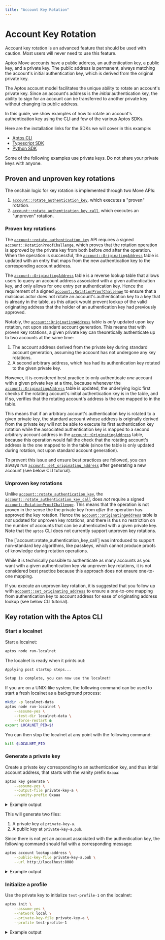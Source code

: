 ```yaml
---
title: "Account Key Rotation"
---
```



# Account Key Rotation

<Callout type="warning">
  Account key rotation is an advanced feature that should be used with caution.
  Most users will never need to use this feature.
</Callout>

Aptos Move accounts have a public address, an authentication key, a public key,
and a private key. The public address is permanent, always matching the
account's initial authentication key, which is derived from the original private
key.

The Aptos account model facilitates the unique ability to rotate an account's
private key. Since an account's address is the _initial_ authentication key, the
ability to sign for an account can be transferred to another private key without
changing its public address.

In this guide, we show examples of how to rotate an account's authentication key
using the CLI and few of the various Aptos SDKs.

Here are the installation links for the SDKs we will cover in this example:

- [Aptos CLI](../cli.mdx)
- [Typescript SDK](../sdks/ts-sdk.mdx)
- [Python SDK](../sdks/python-sdk.mdx)

<Callout type="warning">
Some of the following examples use private keys. Do not share your private
keys with anyone.
</Callout>

## Proven and unproven key rotations

The onchain logic for key rotation is implemented through two Move APIs:

1. [`account::rotate_authentication_key`], which executes a "proven" rotation.
1. [`account::rotate_authentication_key_call`], which executes an "unproven"
   rotation.

### Proven key rotations

The [`account::rotate_authentication_key`] API requires a signed
[`account::RotationProofChallenge`], which proves that the rotation operation is
approved by the private key from both before _and_ after the operation. When the
operation is successful, the [`account::OriginatingAddress`] table is updated
with an entry that maps from the new authentication key to the corresponding
account address.

The [`account::OriginatingAddress`] table is a reverse lookup table that allows
users to query an account address associated with a given authentication key,
and only allows for one entry per authentication key. Hence the requirement of a
signed [`account::RotationProofChallenge`] to ensure that a malicious actor does
not rotate an account's authentication key to a key that is already in the
table, as this attack would prevent lookup of the valid originating address that
the holder of an authentication key had previously approved.

Notably, the [`account::OriginatingAddress`] table is _only_ updated upon key
rotation, not upon standard account generation. This means that with proven key
rotations, a given private key can theoretically authenticate up to two accounts
at the same time:

1. The account address derived from the private key during standard account
   generation, assuming the account has not undergone any key rotations.
1. A second arbitrary address, which has had its authentication key rotated to
   the given private key.

However, it is considered best practice to only authenticate _one_ account with
a given private key at a time, because whenever the
[`account::OriginatingAddress`] table is updated, the underlying logic first
checks if the rotating account's initial authentication key is in the table, and
if so, verifies that the rotating account's address is the one mapped to in the
table.

This means that if an arbitrary account's authentication key is rotated to
a given private key, the standard account whose address is originally derived
from the private key will not be able to execute its first authentication key
rotation while the associated authentication key is mapped to a second arbitrary
account address in the [`account::OriginatingAddress`] table, because this
operation would fail the check that the rotating account's address is the one
mapped to in the table (since the table is only updated during rotation, not
upon standard account generation).

To prevent this issue and ensure best practices are followed, you can always run
[`account::set_originating_address`] after generating a new account (see below
CLI tutorial).

### Unproven key rotations

Unlike [`account::rotate_authentication_key`], the
[`account::rotate_authentication_key_call`] does _not_ require a signed
[`account::RotationProofChallenge`]. This means that the operation is not proven
in the sense the the private key from _after_ the operation has approved the
key rotation. Hence the [`account::OriginatingAddress`] table is _not_ updated
for unproven key rotations, and there is thus no restriction on the number of
accounts that can be authenticated with a given private key. Note that the
`aptos` CLI does not currently support unproven key rotations.

<Callout type="info" emoji="🧠">
The [`account::rotate_authentication_key_call`] was introduced to support
non-standard key algorithms, like passkeys, which cannot produce proofs of
knowledge during rotation operations.
</Callout>

While it is technically possible to authenticate as many accounts as you want
with a given authentication key via unproven key rotations, it is not considered
best practice because this approach does not ensure one-to-one mapping.

If you execute an unproven key rotation, it is suggested that you follow up with
[`account::set_originating_address`] to ensure a one-to-one mapping from
authentication key to account address for ease of originating address lookup
(see below CLI tutorial).

## Key rotation with the Aptos CLI

<Steps>

### Start a localnet

Start a localnet:

```sh filename="Terminal"
aptos node run-localnet
```

The localnet is ready when it prints out:

```sh filename="Terminal"
Applying post startup steps...

Setup is complete, you can now use the localnet!
```

<Callout type="info" emoji="🧠">
If you are on a UNIX-like system, the following command can be used to start a
fresh localnet as a background process:

```sh filename="Terminal"
mkdir -p localnet-data
aptos node run-localnet \
    --assume-yes \
    --test-dir localnet-data \
    --force-restart &
export LOCALNET_PID=$!
```

You can then stop the localnet at any point with the following command:

```sh filename="Terminal"
kill $LOCALNET_PID
```

</Callout>

### Generate a private key

Create a private key corresponding to an authentication key, and thus initial
account address, that starts with the vanity prefix `0xaaa`:

```sh filename="Terminal"
aptos key generate \
    --assume-yes \
    --output-file private-key-a \
    --vanity-prefix 0xaaa
```

<details>
<summary>Example output</summary>
```sh filename="Terminal"
{
  "Result": {
    "Account Address:": "0xaaa5131b4d3fcef8d33ee465c4ee65727e36039f283455be87b1164200572e5b",
    "PublicKey Path": "private-key-a.pub",
    "PrivateKey Path": "private-key-a"
  }
}
```
</details>

This will generate two files:

1. A private key at `private-key-a`.
1. A public key at `private-key-a.pub`.

Since there is not yet an account associated with the authentication key, the
following command should fail with a corresponding message:

```sh filename="Terminal"
aptos account lookup-address \
    --public-key-file private-key-a.pub \
    --url http://localhost:8080
```

<details>
<summary>Example output</summary>
```sh filename="Terminal"
{
  "Error": "API error: API error Error(AccountNotFound): Account not found by Address(0xaaafb224eb00e4d0ef520ce02038ede850893622562a4189b7f6e5d94454ccd9) and Ledger version(1206)"
}
```
</details>

### Initialize a profile

Use the private key to initialize `test-profile-1` on the localnet:

```sh filename="Terminal"
aptos init \
    --assume-yes \
    --network local \
    --private-key-file private-key-a \
    --profile test-profile-1
```

<details>
<summary>Example output</summary>
```sh filename="Terminal"
Configuring for profile test-profile-1
Configuring for network Local
Using command line argument for private key
Account 0xaaa5131b4d3fcef8d33ee465c4ee65727e36039f283455be87b1164200572e5b doesn\'t exist, creating it and funding it with 100000000 Octas
Account 0xaaa5131b4d3fcef8d33ee465c4ee65727e36039f283455be87b1164200572e5b funded successfully

---
Aptos CLI is now set up for account 0xaaa5131b4d3fcef8d33ee465c4ee65727e36039f283455be87b1164200572e5b as profile test-profile-1!  Run `aptos --help` for more information about commands
{
  "Result": "Success"
}
```
</details>

Note that you can always view the profile with:

```sh filename="Terminal"
aptos config show-profiles --profile test-profile-1
```

<details>
<summary>Example output</summary>
```sh filename="Terminal"
{
  "Result": {
    "test-profile-1": {
      "has_private_key": true,
      "public_key": "0xe0bfe46f41c5be40e7a068e8dff4d6016126b226d947a39262f5b2347217a7e3",
      "account": "aaa5131b4d3fcef8d33ee465c4ee65727e36039f283455be87b1164200572e5b",
      "rest_url": "http://localhost:8080",
      "faucet_url": "http://localhost:8081"
    }
  }
}
```
</details>

However, this will not show the private key, which is hidden by default. If you
would like to show the private key:

```sh filename="Terminal"
aptos config show-private-key --profile test-profile-1
```

<details>
<summary>Example output</summary>
```sh filename="Terminal"
{
  "Result": "0xcc3b0c38ad99e171263a7af930464313d1fb105d0d8e6a4b13f9b1140563a7dd"
}
```
</details>

### Look up address

Now that there is an onchain account associated with the authentication key,
you can look up the account address using `aptos account lookup-address`:

```sh filename="Terminal"
aptos account lookup-address \
    --public-key-file private-key-a.pub \
    --url http://localhost:8080
```

<details>
<summary>Example output</summary>
```sh filename="Terminal"
{
  "Result": "aaa5131b4d3fcef8d33ee465c4ee65727e36039f283455be87b1164200572e5b"
}
```
</details>

Store this address in a shell variable:

```sh filename="Terminal"
ADDRESS_A=aaa...
```

<Callout type="info" emoji="🧠">
If you are using a UNIX-like machine that has `jq`, you can easily store the account address via:

```sh filename="Terminal"
export ADDRESS_A=$(
    aptos account lookup-address \
        --public-key-file private-key-a.pub \
        --url http://localhost:8080 \
            | jq -r '.Result'
)
echo $ADDRESS_A
```
</Callout>

### Look up authentication key

Recall that the address of an account is identical to its authentication key
when it is initially created, which means that the account address `aaa...` is
identical to the account's authentication key:

```sh filename="Terminal"
aptos move view \
    --args address:$ADDRESS_A \
    --function-id 0x1::account::get_authentication_key \
    --url http://localhost:8080
```

<details>
<summary>Example output</summary>
```sh filename="Terminal"
{
  "Result": [
    "0xaaa5131b4d3fcef8d33ee465c4ee65727e36039f283455be87b1164200572e5b"
  ]
}
```
</details>

Hence, store the authentication key in a shell variable:

```sh
AUTH_KEY_A=$ADDRESS_A
```

Note, however, since the account has not yet had its authentication key rotated,
there is no corresponding entry in the [`account::OriginatingAddress`] table:

```sh filename="Terminal"
aptos move view \
    --args address:$AUTH_KEY_A \
    --function-id 0x1::account::originating_address \
    --url http://localhost:8080
```

<details>
<summary>Example output</summary>
```sh filename="Terminal"
{
  "Result": [
    {
      "vec": []
    }
  ]
}
```
</details>

### Set originating address

To ensure an entry in the [`account::OriginatingAddress`] table for this new account,
you can run [`account::set_originating_address`]:

```sh filename="Terminal"
aptos move run \
    --assume-yes \
    --function-id 0x1::account::set_originating_address \
    --profile test-profile-1
```

<details>
<summary>Example output</summary>
```sh filename="Terminal"
{
  "Result": {
    "transaction_hash": "0x216992ef37a3c2f42aa9f8fed8f94d9f945a00e952dfe96b46123bb5c387ab6c",
    "gas_used": 444,
    "gas_unit_price": 100,
    "sender": "aaa5131b4d3fcef8d33ee465c4ee65727e36039f283455be87b1164200572e5b",
    "sequence_number": 0,
    "success": true,
    "timestamp_us": 1717809169531279,
    "version": 3268,
    "vm_status": "Executed successfully"
  }
}
```
</details>

Then you should see an entry in the [`account::OriginatingAddress`] table:

```sh filename="Terminal"
aptos move view \
    --args address:$AUTH_KEY_A \
    --function-id 0x1::account::originating_address \
    --url http://localhost:8080
```

<details>
<summary>Example output</summary>
```sh filename="Terminal"
{
  "Result": [
    {
      "vec": [
        "0xaaa5131b4d3fcef8d33ee465c4ee65727e36039f283455be87b1164200572e5b"
      ]
    }
  ]
}
```
</details>

### Rotate authentication key

Generate a new private key:

```sh filename="Terminal"
aptos key generate \
    --assume-yes \
    --output-file private-key-b \
    --vanity-prefix 0xbbb
```

<details>
<summary>Example output</summary>
```sh filename="Terminal"
{
  "Result": {
    "PrivateKey Path": "private-key-b",
    "Account Address:": "0xbbbdb12f4fa23b8fe8711b77f4ab7108f3a22077c5dfe787eed3d048a0b82734",
    "PublicKey Path": "private-key-b.pub"
  }
}
```
</details>

Rotate the authentication key of the existing onchain account to the new
private key:

```sh filename="Terminal"
aptos account rotate-key \
    --assume-yes \
    --new-private-key-file private-key-b \
    --profile test-profile-1 \
    --save-to-profile test-profile-2
```

<details>
<summary>Example output</summary>
```sh filename="Terminal"
{
  "Result": {
    "message": "Saved new profile test-profile-2",
    "transaction": {
      "transaction_hash": "0xe561b710390511203511d15eee6f019a2e43ba32f8e3b7ce6bf812232e3bd27f",
      "gas_used": 449,
      "gas_unit_price": 100,
      "sender": "aaa8dc0f5e7a6e820f7b1906d99864412b12274ed259ad06bc2c2d8ee7b51e51",
      "sequence_number": 1,
      "success": true,
      "timestamp_us": 1717810059696079,
      "version": 1109,
      "vm_status": "Executed successfully"
    }
  }
}
```
</details>

### Compare profiles

Compare `test-profile-1` (which is now stale) with `test-profile-2` (which is
current) noting that the public key has changed, but not the account address:

```sh filename="Terminal"
aptos config show-profiles --profile test-profile-1
aptos config show-profiles --profile test-profile-2
```

<details>
<summary>Example output</summary>
```sh filename="Terminal"
{
  "Result": {
    "test-profile-1": {
      "has_private_key": true,
      "public_key": "0xb517173e68f4116e99c7fa1677058a6ee786a3b9e12447000db7fd85ab99dbdd",
      "account": "aaa8dc0f5e7a6e820f7b1906d99864412b12274ed259ad06bc2c2d8ee7b51e51",
      "rest_url": "http://localhost:8080",
      "faucet_url": "http://localhost:8081"
    }
  }
}
{
  "Result": {
    "test-profile-2": {
      "has_private_key": true,
      "public_key": "0xadc3dd795fdd8569f59dc7b9900b38a5d7b95348b815de4eb5f00e2c2da07916",
      "account": "aaa8dc0f5e7a6e820f7b1906d99864412b12274ed259ad06bc2c2d8ee7b51e51",
      "rest_url": "http://localhost:8080",
      "faucet_url": "http://localhost:8081"
    }
  }
}
```
</details>

Lookup the new authentication key:

```sh filename="Terminal"
aptos move view \
    --args address:$ADDRESS_A \
    --function-id 0x1::account::get_authentication_key \
    --url http://localhost:8080
```

<details>
<summary>Example output</summary>
```sh filename="Terminal"
{
  "Result": [
    "0xbbbdb12f4fa23b8fe8711b77f4ab7108f3a22077c5dfe787eed3d048a0b82734"
  ]
}
```
</details>

Store the authentication key in a shell variable:

```sh filename="Terminal"
AUTH_KEY_B=bbb...
```

<Callout type="info" emoji="🧠">
If you are using a UNIX-like machine that has `jq`, you can easily store the authentication key via:

```sh filename="Terminal"
export AUTH_KEY_B=$(
    aptos move view \
        --args address:$ADDRESS_A \
        --function-id 0x1::account::get_authentication_key \
        --url http://localhost:8080 \
        | jq -r '.Result[0]'
)
echo $AUTH_KEY_B
```
</Callout>

### Look up originating addresses

Check the originating address for the new authentication key:

```sh filename="Terminal"
aptos move view \
    --args address:$AUTH_KEY_B \
    --function-id 0x1::account::originating_address \
    --url http://localhost:8080
```

<details>
<summary>Example output</summary>
```sh filename="Terminal"
{
  "Result": [
    {
      "vec": [
        "0xaaa8dc0f5e7a6e820f7b1906d99864412b12274ed259ad06bc2c2d8ee7b51e51"
      ]
    }
  ]
}
```
</details>

Check the originating address for the old authentication key:

```sh filename="Terminal"
aptos move view \
    --args address:$AUTH_KEY_A \
    --function-id 0x1::account::originating_address \
    --url http://localhost:8080
```

<details>
<summary>Example output</summary>
```sh filename="Terminal"
{
  "Result": [
    {
      "vec": []
    }
  ]
}
```
</details>

### Attempt invalid rotation (same key)

Attempt an invalid rotation where the current authentication key is identical
to the new authentication key:

```sh filename="Terminal"
aptos account rotate-key \
    --assume-yes \
    --new-private-key-file private-key-b \
    --profile test-profile-2 \
    --skip-saving-profile
```

<details>
<summary>Example output</summary>
```sh filename="Terminal"
{
  "Error": "Invalid arguments: New public key cannot be the same as the current public key"
}
```
</details>

### Attempt invalid rotation (new key already mapped)

Create another private key:

```sh filename="Terminal"
aptos key generate \
    --assume-yes \
    --output-file private-key-c \
    --vanity-prefix 0xccc
```

<details>
<summary>Example output</summary>
```sh filename="Terminal"
{
  "Result": {
    "PrivateKey Path": "private-key-c",
    "PublicKey Path": "private-key-c.pub",
    "Account Address:": "0xccc79d46b2963cb87f2ff32c51eb6c6361e8aa108d334d3183c3016389542958"
  }
}
```
</details>

Initialize a new profile:

```sh filename="Terminal"
aptos init \
    --assume-yes \
    --network local \
    --private-key-file private-key-c \
    --profile test-profile-3
```

<details>
<summary>Example output</summary>
```sh filename="Terminal"
Configuring for profile test-profile-3
Configuring for network Local
Using command line argument for private key
Account 0xccc79d46b2963cb87f2ff32c51eb6c6361e8aa108d334d3183c3016389542958 doesn\'t exist, creating it and funding it with 100000000 Octas
Account 0xccc79d46b2963cb87f2ff32c51eb6c6361e8aa108d334d3183c3016389542958 funded successfully

---
Aptos CLI is now set up for account 0xccc79d46b2963cb87f2ff32c51eb6c6361e8aa108d334d3183c3016389542958 as profile test-profile-3!  Run `aptos --help` for more information about commands
{
  "Result": "Success"
}
```
</details>

Attempt an invalid rotation where the new authentication key is already mapped:

```sh filename="Terminal"
aptos account rotate-key \
    --assume-yes \
    --max-gas 100000 \
    --new-private-key-file private-key-b \
    --profile test-profile-3 \
    --skip-saving-profile
```

(`--max-gas` is specified here to skip local simulation, which does not print
out as descriptive of an error as the actual transaction.)

<details>
<summary>Example output</summary>
```sh filename="Terminal"
{
  "Error": "API error: Unknown error Transaction committed on chain, but failed execution: Move abort in 0x1::account: ENEW_AUTH_KEY_ALREADY_MAPPED(0x10015): The new authentication key already has an entry in the `OriginatingAddress` table"
}
```
</details>

### Attempt invalid rotation (invalid originating address)

Rotate the authentication key for account `0xaaa...` to use the authentication
key for account `0xccc...`:

```sh filename="Terminal"
aptos account rotate-key \
    --assume-yes \
    --new-private-key-file private-key-c \
    --profile test-profile-2 \
    --save-to-profile test-profile-4
```

<details>
<summary>Example output</summary>
```sh filename="Terminal"
{
  "Result": {
    "message": "Saved new profile test-profile-4",
    "transaction": {
      "transaction_hash": "0xa5dec792d82ef7471cdf82b9c957fc79b5815da770ad1dd9232ae4692e4f0895",
      "gas_used": 449,
      "gas_unit_price": 100,
      "sender": "aaa8dc0f5e7a6e820f7b1906d99864412b12274ed259ad06bc2c2d8ee7b51e51",
      "sequence_number": 2,
      "success": true,
      "timestamp_us": 1717812312772580,
      "version": 5355,
      "vm_status": "Executed successfully"
    }
  }
}
```
</details>

Then try to rotate the authentication key for account `0xccc...` for the first
time, an operation that is blocked because an entry for the authentication key
was established in the [`account::OriginatingAddress`] table during the last
operation:

```sh filename="Terminal"
aptos account rotate-key \
    --assume-yes \
    --max-gas 100000 \
    --new-private-key-file private-key-b \
    --profile test-profile-3 \
    --skip-saving-profile
```

(`--max-gas` is specified here to skip local simulation, which does not print
out as descriptive of an error as the actual transaction.)

<details>
<summary>Example output</summary>
```sh filename="Terminal"
{
  "Error": "API error: Unknown error Transaction committed on chain, but failed execution: Move abort in 0x1::account: EINVALID_ORIGINATING_ADDRESS(0x6000d): Abort the transaction if the expected originating address is different from the originating address on-chain"
}
```
</details>

### Clean up

Delete the test profiles:

```shell filename="Terminal"
aptos config delete-profile --profile test-profile-1
aptos config delete-profile --profile test-profile-2
aptos config delete-profile --profile test-profile-3
aptos config delete-profile --profile test-profile-4
```

Then you can stop the localnet and delete the private and public key files.

<Callout type="info" emoji="🧠">
If you are using a UNIX-like machine:

```shell filename="Terminal"
aptos config delete-profile --profile test-profile-1
aptos config delete-profile --profile test-profile-2
aptos config delete-profile --profile test-profile-3
aptos config delete-profile --profile test-profile-4
rm private-key-*
kill $LOCALNET_PID
rm -fr localnet-data
```
</Callout>

### Rotate keys for a Ledger

You can also perform authentication key rotation with a private key that is
securely stored on a Ledger hardware wallet. For more information, see the
[Ledger authentication key rotation guide](../cli/trying-things-on-chain/ledger.mdx#authentication-key-rotation).

</Steps>

## TypeScript key rotation example
    This program creates two accounts on devnet, Alice and Bob, funds them, then
    rotates the Alice's authentication key to that of Bob's.

    View the full example for this code
    [here](https://github.com/aptos-labs/aptos-ts-sdk/blob/main/examples/typescript/rotate_key.ts).

    The function to rotate is very simple:

    {/* TODO CODE EXAMPLE */}

    Commands to run the example script:

    ### Navigate to the typescript SDK directory, install dependencies and run
    rotate_key.ts
    ```bash filename="Terminal"
    cd ~/aptos-core/ecosystem/typescript/sdk/examples/typescript-esm
    pnpm install && pnpm rotate_key
    ```

    ### rotate_key.ts output
    ```shell filename="Terminal"
    Account Address Auth Key Private Key Public Key
    ------------------------------------------------------------------------------------------------
    Alice 0x213d...031013 '0x213d...031013' '0x00a4...b2887b' '0x859e...08d2a9'
    Bob 0x1c06...ac3bb3 0x1c06...ac3bb3 0xf2be...9486aa 0xbbc1...abb808

    ...rotating...

    Alice 0x213d...031013 '0x1c06...ac3bb3' '0xf2be...9486aa' '0xbbc1...abb808'
    Bob 0x1c06...ac3bb3 0x1c06...ac3bb3 0xf2be...9486aa 0xbbc1...abb808
    ```

## Python key rotation example
    This program creates two accounts on devnet, Alice and Bob, funds them, then
    rotates the Alice's authentication key to that of Bob's.

    View the full example for this code
    [here](https://github.com/aptos-labs/aptos-python-sdk/blob/main/examples/rotate_key.py).

    Here's the relevant code that rotates Alice's keys to Bob's:

    {/* TODO CODE EXAMPLE */}

    Commands to run the example script:

    ### Navigate to the python SDK directory, install dependencies and run
    rotate_key.ts
    ```bash filename="Terminal"
    cd aptos-core/ecosystem/python/sdk
    poetry install && poetry run python -m examples.rotate-key
    ```

    ### rotate_key.py output
    ```bash filename="Terminal"
    Account Address Auth Key Private Key Public Key
    ------------------------------------------------------------------------------------------------
    Alice 0x213d...031013 '0x213d...031013' '0x00a4...b2887b' '0x859e...08d2a9'
    Bob 0x1c06...ac3bb3 0x1c06...ac3bb3 0xf2be...9486aa 0xbbc1...abb808

    ...rotating...

    Alice 0x213d...031013 '0x1c06...ac3bb3' '0xf2be...9486aa' '0xbbc1...abb808'
    Bob 0x1c06...ac3bb3 0x1c06...ac3bb3 0xf2be...9486aa 0xbbc1...abb808
    ```

[`account::rotate_authentication_key`]: https://github.com/aptos-labs/aptos-core/blob/acb6c891cd42a63b3af96561a1aca164b800c7ee/aptos-move/framework/aptos-framework/sources/account.move#L326
[`account::rotate_authentication_key_call`]: https://github.com/aptos-labs/aptos-core/blob/acb6c891cd42a63b3af96561a1aca164b800c7ee/aptos-move/framework/aptos-framework/sources/account.move#L294
[`account::RotationProofChallenge`]: https://github.com/aptos-labs/aptos-core/blob/acb6c891cd42a63b3af96561a1aca164b800c7ee/aptos-move/framework/aptos-framework/sources/account.move#L79
[`account::OriginatingAddress`]: https://github.com/aptos-labs/aptos-core/blob/acb6c891cd42a63b3af96561a1aca164b800c7ee/aptos-move/framework/aptos-framework/sources/account.move#L70
[`account::set_originating_address`]: https://github.com/alnoki/aptos-core/blob/5ba4a8d1344b0bb6e22665525a96e787b9a44e55/aptos-move/framework/aptos-framework/sources/account.move#L528
